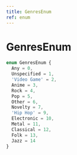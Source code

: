 ```yaml
---
title: GenresEnum
ref: enum
---
```


# GenresEnum

```ts
enum GenresEnum {
  Any = 0,
  Unspecified = 1,
  'Video Game' = 2,
  Anime = 3,
  Rock = 4,
  Pop = 5,
  Other = 6,
  Novelty = 7,
  'Hip Hop' = 9,
  Electronic = 10,
  Metal = 11,
  Classical = 12,
  Folk = 13,
  Jazz = 14
}
```
